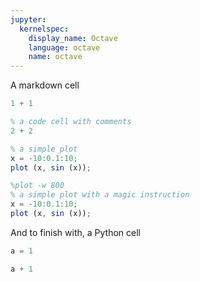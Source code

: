 ---
jupyter:
  kernelspec:
    display_name: Octave
    language: octave
    name: octave
---

A markdown cell

```{octave}
1 + 1
```

```{octave}
% a code cell with comments
2 + 2
```

```{octave}
% a simple plot
x = -10:0.1:10;
plot (x, sin (x));
```

```{octave}
%plot -w 800
% a simple plot with a magic instruction
x = -10:0.1:10;
plot (x, sin (x));
```

And to finish with, a Python cell

```{python}
a = 1
```

```{python}
a + 1
```
